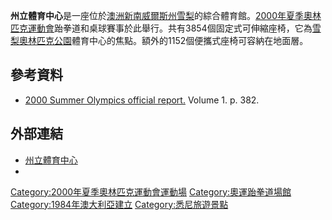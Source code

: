 {{Infobox Stadium
| stadium_name      = 州立體育中心
| nickname          = 
| image             = 
| location          = [[澳洲|澳洲]][[新南威爾斯州|新南威爾斯州]][[雪梨_(城市)|雪梨]][[雪梨奧林匹克公園|雪梨奧林匹克公園]]
| coordinates       = {{coord|33|51|12|S|151|4|10|E|display=it}}
| opened            = 1984年11月
| owner             = 
| former_names      = 
| tenants           = [[雪梨國王|雪梨國王]] ([[澳大利亞國家籃球聯賽|NBL]]) (1988-1989, 2012, 2016)<br/>[[雪梨精靈|雪梨精靈]] (NBL) (2000-2009)<br/>[[雪梨鷸|雪梨鷸]] ([[澳洲聯邦銀行盃|CBT]])<br/>[[新南威爾斯雨燕|新南威爾斯雨燕]] ([[ANZ錦標賽|ANZ錦標賽]]) (2008-至今)
| seating_capacity  = 5,006
|}}

'''州立體育中心'''是一座位於[[澳洲|澳洲]][[新南威爾斯州|新南威爾斯州]][[雪梨_(城市)|雪梨]]的綜合體育館。[[2000年夏季奧林匹克運動會|2000年夏季奧林匹克運動會]]跆拳道和桌球賽事於此舉行。共有3854個固定式可伸縮座椅，它為[[雪梨奧林匹克公園|雪梨奧林匹克公園]]體育中心的焦點。額外的1152個便攜式座椅可容納在地面層。

==參考資料==
* [https://web.archive.org/web/20001109071400/http://www.olympics.com/eng/ 2000 Summer Olympics official report.] Volume 1. p. 382.

==外部連結==
* [https://web.archive.org/web/20071016075544/http://sports-centre.com.au/ 州立體育中心]
* {{Austadiums|108|雪梨奧林匹克公園體育中心}}

[[Category:2000年夏季奧林匹克運動會運動場|Category:2000年夏季奧林匹克運動會運動場]]
[[Category:奧運跆拳道場館|Category:奧運跆拳道場館]]
[[Category:1984年澳大利亞建立|Category:1984年澳大利亞建立]]
[[Category:悉尼旅遊景點|Category:悉尼旅遊景點]]